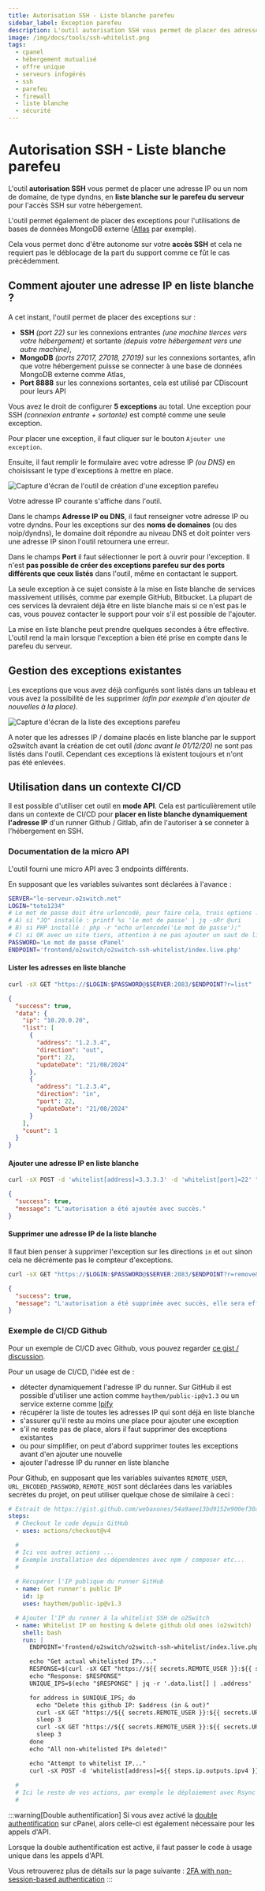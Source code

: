 ```yaml
---
title: Autorisation SSH - Liste blanche parefeu
sidebar_label: Exception parefeu
description: L'outil autorisation SSH vous permet de placer des adresses IP ou domaine en liste blanche sur le firewall de l'hébergement
image: /img/docs/tools/ssh-whitelist.png
tags:
  - cpanel
  - hébergement mutualisé
  - offre unique
  - serveurs infogérés
  - ssh
  - parefeu
  - firewall
  - liste blanche
  - sécurité
---
```


# Autorisation SSH - Liste blanche parefeu

L'outil **autorisation SSH** vous permet de placer une adresse IP ou un nom de domaine, de type dyndns, en **liste
blanche sur le parefeu du serveur** pour l'accès SSH sur votre hébergement. 

L'outil permet également de placer des exceptions pour l'utilisations de bases de données MongoDB externe
([Atlas](https://www.mongodb.com/cloud/atlas) par exemple). 

Cela vous permet donc d'être autonome sur votre **accès SSH** et cela ne requiert pas le déblocage de la part du support
comme ce fût le cas précédemment.

<PreviewToolCard tool='ssh-whitelist' />

## Comment ajouter une adresse IP en liste blanche ? 

A cet instant, l'outil permet de placer des exceptions sur : 
  * **SSH** *(port 22)* sur les connexions entrantes *(une machine tierces vers votre hébergement)* et sortante *(depuis
    votre hébergement vers une autre machine)*,
  * **MongoDB** *(ports 27017, 27018, 27019)* sur les connexions sortantes, afin que votre hébergement puisse se
    connecter à une base de données MongoDB externe comme Atlas,
  * **Port 8888** sur les connexions sortantes, cela est utilisé par CDiscount pour leurs API

Vous avez le droit de configurer **5 exceptions** au total. Une exception pour SSH *(connexion entrante + sortante)* est
compté comme une seule exception.

Pour placer une exception, il faut cliquer sur le bouton `Ajouter une exception`. 

Ensuite, il faut remplir le formulaire avec votre adresse IP *(ou DNS)* en choisissant le type d'exceptions à 
mettre en place. 

<Image
    src="/img/docs/cpanel/outils/o2switch-ssh-liste-blanche-firewall.png"
    alt="Capture d'écran de l'outil de création d'une exception parefeu"
    caption="Formulaire d'ajout d'une adresse IP en liste blanche pour SSH"
    title="Ajout d'une adresse IP en liste blanche pour SSH" />

<Badge type="danger" text="1" /> Votre adresse IP courante s'affiche dans l'outil.

<Badge type="danger" text="2" /> Dans le champs **Adresse IP ou DNS**, il faut renseigner votre adresse IP ou votre
dyndns. Pour les exceptions sur des **noms de domaines** (ou des noip/dyndns), le domaine doit répondre au niveau DNS et
doit pointer vers une adresse IP sinon l'outil retournera une erreur. 

<Badge type="danger" text="3" /> Dans le champs **Port** il faut sélectionner le port à ouvrir pour l'exception. 
Il n'est **pas possible de créer des exceptions parefeu sur des ports différents que ceux listés** dans l'outil, 
même en contactant le support. 

La seule exception à ce sujet consiste à la mise en liste blanche de services massivement utilisés, comme par exemple 
GitHub, Bitbucket. La plupart de ces services là devraient déjà être en liste blanche mais si ce n'est pas le cas, 
vous pouvez contacter le support pour voir s'il est possible de l'ajouter. 

La mise en liste blanche peut prendre quelques secondes à être effective. L'outil rend la main lorsque l'exception a 
bien été prise en compte dans le parefeu du serveur. 

## Gestion des exceptions existantes

Les exceptions que vous avez déjà configurés sont listés dans un tableau et vous avez la possibilité de les supprimer 
*(afin par exemple d'en ajouter de nouvelles à la place)*. 

<Image
    src="/img/docs/cpanel/outils/o2switch-ssh-whitelist-parefeu.png"
    alt="Capture d'écran de la liste des exceptions parefeu"
    caption="Les adresses en liste blanche sont listés dans l'outil"
    title="Les adresses en liste blanche" />

A noter que les adresses IP / domaine placés en liste blanche par le support o2switch avant la création de cet outil
*(donc avant le 01/12/20)* ne sont pas listés dans l'outil. Cependant ces exceptions là existent toujours et n'ont pas
été enlevées. 

## Utilisation dans un contexte CI/CD

Il est possible d'utiliser cet outil en **mode API**. Cela est particulièrement utile dans un contexte de CI/CD pour
**placer en liste blanche dynamiquement l'adresse IP** d'un runner Github / Gitlab, afin de l'autoriser à se conneter à
l'hébergement en SSH.

### Documentation de la micro API

L'outil fourni une micro API avec 3 endpoints différents.

En supposant que les variables suivantes sont déclarées à l'avance : 

```bash
SERVER="le-serveur.o2switch.net"
LOGIN="toto1234"
# Le mot de passe doit être urlencodé, pour faire cela, trois options :
# A) si "JQ" installé : printf %s 'le mot de passe' | jq -sRr @uri
# B) si PHP installé : php -r "echo urlencode('Le mot de passe');"
# C) si OK avec un site tiers, attention à ne pas ajouter un saut de ligne à la fin : https://www.urlencoder.org/fr/
PASSWORD='Le mot de passe cPanel'
ENDPOINT='frontend/o2switch/o2switch-ssh-whitelist/index.live.php'
```

#### Lister les adresses en liste blanche 

```bash
curl -sX GET "https://$LOGIN:$PASSWORD@$SERVER:2083/$ENDPOINT?r=list" | jq
```

```json
{
  "success": true,
  "data": {
    "ip": "10.20.0.20",
    "list": [
      {
        "address": "1.2.3.4",
        "direction": "out",
        "port": 22,
        "updateDate": "21/08/2024"
      },
      {
        "address": "1.2.3.4",
        "direction": "in",
        "port": 22,
        "updateDate": "21/08/2024"
      }
    ],
    "count": 1
  }
}
```

#### Ajouter une adresse IP en liste blanche 

```bash
curl -sX POST -d 'whitelist[address]=3.3.3.3' -d 'whitelist[port]=22' "https://$LOGIN:$PASSWORD@$SERVER:2083/$ENDPOINT?r=add" | jq
```

```json
{
  "success": true,
  "message": "L'autorisation a été ajoutée avec succès."
}
```

#### Supprimer une adresse IP de la liste blanche 

Il faut bien penser à supprimer l'exception sur les directions `in` et `out` sinon cela ne décrémente pas le compteur
d'exceptions.

```bash
curl -sX GET "https://$LOGIN:$PASSWORD@$SERVER:2083/$ENDPOINT?r=remove&address=1.2.3.4&direction=in&port=22" | jq
```

```json
{
  "success": true,
  "message": "L'autorisation a été supprimée avec succès, elle sera effective d'ici quelques minutes (~5mins)."
}
```

### Exemple de CI/CD Github 

Pour un exemple de CI/CD avec Github, vous pouvez regarder [ce gist /
discussion](https://gist.github.com/webaxones/54a9aee13bd9152e900ef30a0fcef3ed).

Pour un usage de CI/CD, l'idée est de : 
- détecter dynamiquement l'adresse IP du runner. Sur GitHub il est possible d'utiliser une action comme
  `haythem/public-ip@v1.3` ou un service externe comme [Ipify](https://www.ipify.org/)
- récupérer la liste de toutes les adresses IP qui sont déjà en liste blanche 
- s'assurer qu'il reste au moins une place pour ajouter une exception 
- s'il ne reste pas de place, alors il faut supprimer des exceptions existantes
- ou pour simplifier, on peut d'abord supprimer toutes les exceptions avant d'en ajouter une nouvelle 
- ajouter l'adresse IP du runner en liste blanche    

Pour Github, en supposant que les variables suivantes `REMOTE_USER`, `URL_ENCODED_PASSWORD`, `REMOTE_HOST` sont 
déclarées dans les variables secrètes du projet, on peut utiliser quelque chose de similaire à ceci : 

```yaml 
# Extrait de https://gist.github.com/webaxones/54a9aee13bd9152e900ef30a0fcef3ed
steps:
  # Checkout le code depuis GitHub
  - uses: actions/checkout@v4

  #
  # Ici vos autres actions ...
  # Exemple installation des dépendences avec npm / composer etc...
  #
  
  # Récupérer l'IP publique du runner GitHub
  - name: Get runner's public IP
    id: ip
    uses: haythem/public-ip@v1.3

  # Ajouter l'IP du runner à la whitelist SSH de o2Switch
  - name: Whitelist IP on hosting & delete github old ones (o2switch)
    shell: bash
    run: |
      ENDPOINT='frontend/o2switch/o2switch-ssh-whitelist/index.live.php'

      echo "Get actual whitelisted IPs..."
      RESPONSE=$(curl -sX GET "https://${{ secrets.REMOTE_USER }}:${{ secrets.URL_ENCODED_PASSWORD }}@${{ secrets.REMOTE_HOST }}:2083/$ENDPOINT?r=list")
      echo "Response: $RESPONSE"
      UNIQUE_IPS=$(echo "$RESPONSE" | jq -r '.data.list[] | .address' | sort -u)

      for address in $UNIQUE_IPS; do
        echo "Delete this github IP: $address (in & out)"
        curl -sX GET "https://${{ secrets.REMOTE_USER }}:${{ secrets.URL_ENCODED_PASSWORD }}@${{ secrets.REMOTE_HOST }}:2083/$ENDPOINT?r=remove&address=$address&direction=in&port=22" | jq
        sleep 3
        curl -sX GET "https://${{ secrets.REMOTE_USER }}:${{ secrets.URL_ENCODED_PASSWORD }}@${{ secrets.REMOTE_HOST }}:2083/$ENDPOINT?r=remove&address=$address&direction=out&port=22" | jq
        sleep 3
      done
      echo "All non-whitelisted IPs deleted!"

      echo "Attempt to whitelist IP..."
      curl -sX POST -d 'whitelist[address]=${{ steps.ip.outputs.ipv4 }}' -d 'whitelist[port]=22' "https://${{ secrets.REMOTE_USER }}:${{ secrets.URL_ENCODED_PASSWORD }}@${{ secrets.REMOTE_HOST }}:2083/$ENDPOINT?r=add" | jq
  
  # 
  # Ici le reste de vos actions, par exemple le déploiement avec Rsync
  # 
```

:::warning[Double authentification]
Si vous avez activé la [double authentification](/cpanel/securite/authentification-mfa) sur cPanel, alors celle-ci est
également nécessaire pour les appels d'API.

Lorsque la double authentification est active, il faut passer le code à usage unique dans les appels d'API.

Vous retrouverez plus de détails sur la page suivante : [2FA with non-session-based authentication](https://api.docs.cpanel.net/guides/guide-to-api-authentication/guide-to-api-authentication-two-factor-authentication/#2fa-with-non-session-based-authentication)
:::